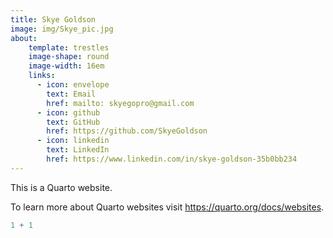 ```yaml
---
title: Skye Goldson
image: img/Skye_pic.jpg
about: 
    template: trestles
    image-shape: round
    image-width: 16em
    links: 
      - icon: envelope
        text: Email
        href: mailto: skyegopro@gmail.com
      - icon: github
        text: GitHub
        href: https://github.com/SkyeGoldson
      - icon: linkedin
        text: LinkedIn
        href: https://www.linkedin.com/in/skye-goldson-35b0bb234
---
```


This is a Quarto website.

To learn more about Quarto websites visit <https://quarto.org/docs/websites>.

```r
1 + 1
```
